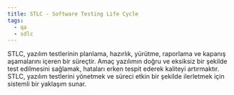 ```yaml
---
title: STLC - Software Testing Life Cycle
tags:
  - qa
  - sdlc
---
```


STLC, yazılım testlerinin planlama, hazırlık, yürütme, raporlama ve kapanış aşamalarını içeren bir süreçtir. Amaç yazılımın doğru ve eksiksiz bir şekilde test edilmesini sağlamak, hataları erken tespit ederek kaliteyi artırmaktır. STLC, yazılım testlerini yönetmek ve süreci etkin bir şekilde ilerletmek için sistemli bir yaklaşım sunar.
